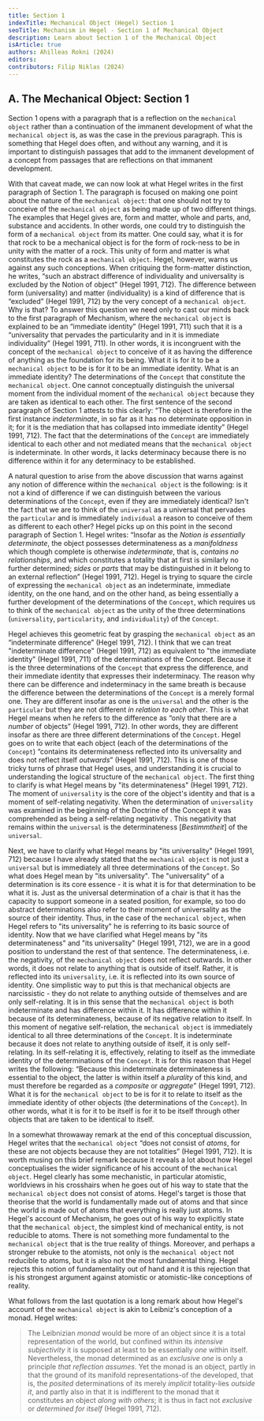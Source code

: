 ```yaml
---
title: Section 1
indexTitle: Mechanical Object (Hegel) Section 1
seoTitle: Mechanism in Hegel - Section 1 of Mechanical Object
description: Learn about Section 1 of the Mechanical Object
isArticle: true
authors: Ahilleas Rokni (2024)
editors:
contributors: Filip Niklas (2024)
---
```


## A. The Mechanical Object: Section 1

Section 1 opens with a paragraph that is a reflection on the `mechanical object`
rather than a continuation of the immanent development of what the
`mechanical object` is, as was the case in the previous paragraph. This is
something that Hegel does often, and without any warning, and it is important to
distinguish passages that add to the immanent development of a concept from
passages that are reflections on that immanent development.

With that caveat made, we can now look at what Hegel writes in the first
paragraph of Section 1. The paragraph is focused on making one point about the
nature of the `mechanical object`: that one should not try to conceive of the
`mechanical object` as being made up of two different things. The examples that
Hegel gives are, form and matter, whole and parts, and, substance and accidents.
In other words, one could try to distinguish the form of a `mechanical object`
from its matter. One could say, what it is for that rock to be a mechanical
object is for the form of rock-ness to be in unity with the matter of a rock.
This unity of form and matter is what constitutes the rock as a
`mechanical object`. Hegel, however, warns us against any such conceptions. When
critiquing the form-matter distinction, he writes, “such an abstract difference
of individuality and universality is excluded by the Notion of object” (Hegel
1991, 712). The difference between form (universality) and matter
(individuality) is a kind of difference that is “excluded” (Hegel 1991, 712) by
the very concept of a `mechanical object`. Why is that? To answer this question
we need only to cast our minds back to the first paragraph of Mechanism, where
the `mechanical object` is explained to be an “immediate identity” (Hegel
1991, 711) such that it is a “universality that pervades the particularity and
in it is immediate individuality” (Hegel 1991, 711). In other words, it is
incongruent with the concept of the `mechanical object` to conceive of it as
having the difference of anything as the foundation for its being. What it is
for it to be a `mechanical object` to be is for it to be an immediate identity.
What is an immediate identity? The determinations of the `Concept` that
constitute the `mechanical object`. One cannot conceptually distinguish the
universal moment from the individual moment of the `mechanical object` because
they are taken as identical to each other. The first sentence of the second
paragraph of Section 1 attests to this clearly: “The object is therefore in the
first instance _indeterminate_, in so far as it has no determinate opposition in
it; for it is the mediation that has collapsed into immediate identity” (Hegel
1991, 712). The fact that the determinations of the `Concept` are immediately
identical to each other and not mediated means that the `mechanical object` is
indeterminate. In other words, it lacks determinacy because there is no
difference within it for any determinacy to be established.

A natural question to arise from the above discussion that warns against any
notion of difference within the `mechanical object` is the following: is it not
a kind of difference if we can distinguish between the various determinations of
the `Concept`, even if they are immediately identical? Isn't the fact that we
are to think of the `universal` as a universal that pervades the `particular`
and is immediately `individual` a reason to conceive of them as different to
each other? Hegel picks up on this point in the second paragraph of Section 1.
Hegel writes: “Insofar as the _Notion is essentially determinate_, the object
possesses determinateness as a _manifoldness_ which though complete is otherwise
_indeterminate_, that is, _contains no relationships_, and which constitutes a
totality that at first is similarly no further determined; _sides_ or _parts_
that may be distinguished in it belong to an external reflection” (Hegel 1991,
712). Hegel is trying to square the circle of expressing the `mechanical object`
as an indeterminate, immediate identity, on the one hand, and on the other hand,
as being essentially a further development of the determinations of the
`Concept`, which requires us to think of the `mechanical object` as the unity of
the three determinations (`universality`, `particularity`, and `individuality`)
of the `Concept`.

Hegel achieves this geometric feat by grasping the `mechanical object` as an
“indeterminate difference” (Hegel 1991, 712). I think that we can treat
"indeterminate difference" (Hegel 1991, 712) as equivalent to "the immediate
identity" (Hegel 1991, 711) of the determinations of the Concept. Because it is
the three determinations of the `Concept` that express the difference, and their
immediate identity that expresses their indeterminacy. The reason why there can
be difference and indeterminacy in the same breath is because the difference
between the determinations of the `Concept` is a merely formal one. They are
different insofar as one is the `universal` and the other is the `particular`
but they are not different _in relation to each other_. This is what Hegel means
when he refers to the difference as “only that there are a _number_ of objects”
(Hegel 1991, 712). In other words, they are different insofar as there are three
different determinations of the `Concept`. Hegel goes on to write that each
object (each of the determinations of the `Concept`) “contains its
determinateness reflected into its universality and does not reflect itself
_outwards_” (Hegel 1991, 712). This is one of those tricky turns of phrase that
Hegel uses, and understanding it is crucial to understanding the logical
structure of the `mechanical object`. The first thing to clarify is what Hegel
means by "its determinateness" (Hegel 1991, 712). The moment of `universality`
is the core of the object's identity and that is a moment of self-relating
negativity. When the determination of `universality` was examined in the
beginning of the Doctrine of the Concept it was comprehended as being a
self-relating negativity . This negativity that remains within the `universal`
is the determinateness [*Bestimmtheit*] of the `universal`.

Next, we have to clarify what Hegel means by "its universality" (Hegel
1991, 712) because I have already stated that the `mechanical object` is not
just a `universal` but is immediately all three determinations of the `Concept`.
So what does Hegel mean by "its universality". The "universality" of a
determination is its core essence - it is what it is for that determination to
be what it is. Just as the universal determination of a chair is that it has the
capacity to support someone in a seated position, for example, so too do
abstract determinations also refer to their moment of universality as the source
of their identity. Thus, in the case of the `mechanical object`, when Hegel
refers to "its universality" he is referring to its basic source of identity.
Now that we have clarified what Hegel means by "its determinateness" and "its
universality" (Hegel 1991, 712), we are in a good position to understand the
rest of that sentence. The determinateness, i.e. the negativity, of the
`mechanical object` does not reflect outwards. In other words, it does not
relate to anything that is outside of itself. Rather, it is reflected into its
`universality`, i.e. it is reflected into its own source of identity. One
simplistic way to put this is that mechanical objects are narcissistic - they do
not relate to anything outside of themselves and are only self-relating. It is
in this sense that the `mechanical object` is both indeterminate and has
difference within it. It has difference within it because of its
determinateness, because of its negative relation to itself. In this moment of
negative self-relation, the `mechanical object` is immediately identical to all
three determinations of the `Concept`. It is indeterminate because it does not
relate to anything outside of itself, it is only self-relating. In its
self-relating it is, effectively, relating to itself as the immediate identity
of the determinations of the `Concept`. It is for this reason that Hegel writes
the following: “Because this indeterminate determinateness is essential to the
object, the latter is within itself a _plurality_ of this kind, and must
therefore be regarded as a _composite_ or _aggregate_” (Hegel 1991, 712). What
it is for the `mechanical object` to be is for it to relate to itself as the
immediate identity of other objects (the determinations of the `Concept`). In
other words, what it is for it to be itself is for it to be itself through other
objects that are taken to be identical to itself.

In a somewhat throwaway remark at the end of this conceptual discussion, Hegel
writes that the `mechanical object` “does not consist of _atoms_, for these are
not objects because they are not totalities” (Hegel 1991, 712). It is worth
musing on this brief remark because it reveals a lot about how Hegel
conceptualises the wider significance of his account of the `mechanical object`.
Hegel clearly has some mechanistic, in particular atomistic, worldviews in his
crosshairs when he goes out of his way to state that the `mechanical object`
does not consist of atoms. Hegel's target is those that theorise that the world
is fundamentally made out of atoms and that since the world is made out of atoms
that everything is really just atoms. In Hegel's account of Mechanism, he goes
out of his way to explicitly state that the `mechanical object`, the simplest
kind of mechanical entity, is not reducible to atoms. There is not something
more fundamental to the `mechanical object` that is the true reality of things.
Moreover, and perhaps a stronger rebuke to the atomists, not only is the
`mechanical object` not reducible to atoms, but it is also not the most
fundamental thing. Hegel rejects this notion of fundamentality out of hand and
it is this rejection that is his strongest argument against atomistic or
atomistic-like conceptions of reality.

What follows from the last quotation is a long remark about how Hegel's account
of the `mechanical object` is akin to Leibniz's conception of a monad. Hegel
writes:

> The Leibnizian _monad_ would be more of an object since it is a total
> representation of the world, but confined within its _intensive subjectivity_
> it is supposed at least to be essentially _one_ within itself. Nevertheless,
> the monad determined as an _exclusive one_ is only a principle _that
> reflection assumes_. Yet the monad is an object, partly in that the ground of
> its manifold representations-of the developed, that is, the _posited_
> determinations of its merely _implicit_ totality-lies _outside it_, and partly
> also in that it is indifferent to the monad that it constitutes an object
> _along with others_; it is thus in fact not _exclusive_ or _determined for
> itself_ (Hegel 1991, 712).


<Stub />
